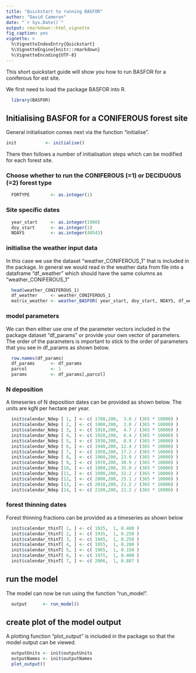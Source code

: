 ```yaml
---
title: "Quickstart to running BASFOR"
author: "David Cameron"
date: "`r Sys.Date()`"
output: rmarkdown::html_vignette
fig_caption: yes
vignette: >
  %\VignetteIndexEntry{Quickstart}
  %\VignetteEngine{knitr::rmarkdown}
  %\VignetteEncoding{UTF-8}
---
```


This short quickstart guide will show you how to run BASFOR for a coniferous for est site. 

We first need to load the package BASFOR into R.
```r
  library(BASFOR)
```

## Initialising BASFOR for a CONIFEROUS forest site
General initialisation comes next via the function "initialise".

```r
init           <- initialise()
```

There then follows a number of initialisation steps which can be modified for each forest site. 

### Choose whether to run the CONIFEROUS (=1) or DECIDUOUS (=2) forest type 

```r
  FORTYPE        <- as.integer(1)
```

### Site specific dates  
```r
  year_start     <- as.integer(1900)
  doy_start      <- as.integer(1)
  NDAYS          <- as.integer(40543)
```

### initialise the weather input data
In this case we use the dataset "weather_CONIFEROUS_1" that is included in the package. In general 
we would read in the weather data from file into a dataframe "df_weather" which should have the same columns as "weather_CONIFEROUS_1"

```r
  head(weather_CONIFEROUS_1)
  df_weather     <- weather_CONIFEROUS_1
  matrix_weather <- weather_BASFOR( year_start, doy_start, NDAYS, df_weather )
```

### model parameters
We can then either use one of the parameter vectors included in the package dataset "df_params" or provide your own vector of parameters. The order of the parameters is important to stick to the order of parameters that you see in df_params as shown below.

```r
  row.names(df_params)
  df_params      <- df_params
  parcol         <- 1  
  params         <- df_params[,parcol]
```  

### N deposition
A timeseries of N deposition dates can be provided as shown below. The units are kgN per hectare per year. 

```r
  init$calendar_Ndep [ 1, ] <- c( 1700,200,  3.0 / (365 * 10000) )
  init$calendar_Ndep [ 2, ] <- c( 1900,200,  3.0 / (365 * 10000) )
  init$calendar_Ndep [ 3, ] <- c( 1910,200,  4.7 / (365 * 10000) )
  init$calendar_Ndep [ 4, ] <- c( 1920,200,  6.4 / (365 * 10000) )
  init$calendar_Ndep [ 5, ] <- c( 1930,200,  8.9 / (365 * 10000) )
  init$calendar_Ndep [ 6, ] <- c( 1940,200, 12.4 / (365 * 10000) )
  init$calendar_Ndep [ 7, ] <- c( 1950,200, 17.2 / (365 * 10000) )
  init$calendar_Ndep [ 8, ] <- c( 1960,200, 23.9 / (365 * 10000) )
  init$calendar_Ndep [ 9, ] <- c( 1970,200, 30.9 / (365 * 10000) )
  init$calendar_Ndep [10, ] <- c( 1980,200, 35.0 / (365 * 10000) )
  init$calendar_Ndep [11, ] <- c( 1990,200, 32.2 / (365 * 10000) )
  init$calendar_Ndep [12, ] <- c( 2000,200, 25.1 / (365 * 10000) )
  init$calendar_Ndep [13, ] <- c( 2010,200, 21.2 / (365 * 10000) )
  init$calendar_Ndep [14, ] <- c( 2100,200, 21.2 / (365 * 10000) )
```

### forest thinning dates
Forest thinning fractions can be provided as a timeseries as shown below

```r
  init$calendar_thinT[ 1, ] <- c( 1925,  1, 0.400 )
  init$calendar_thinT[ 2, ] <- c( 1935,  1, 0.250 )
  init$calendar_thinT[ 3, ] <- c( 1945,  1, 0.250 )
  init$calendar_thinT[ 4, ] <- c( 1955,  1, 0.200 )
  init$calendar_thinT[ 5, ] <- c( 1965,  1, 0.150 )
  init$calendar_thinT[ 6, ] <- c( 1975,  1, 0.400 )
  init$calendar_thinT[ 7, ] <- c( 2006,  1, 0.887 )
```

## run the model
The model can now be run using the function "run_model".

```r
  output      <- run_model()
```
## create plot of the model output
A plotting function "plot_output" is included in the package so that the model output can be viewed.
  
```r
  outputUnits <- init$outputUnits
  outputNames <- init$outputNames
  plot_output()
```
